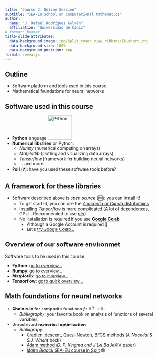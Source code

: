 ```yaml
---
title: "Course 2: Online Session"
subtitle: "SEA-EU School on Computational Mathematics"
author: 
  name: "J. Rafael Rodríguez Galván"
  affiliation: "Universidad de Cádiz"
# format: beamer
title-slide-attributes:
  data-background-image: img/Split_tower_view_ribbons+EU-short.png 
  data-background-size: 100%
  data-background-position: top
format: revealjs
---
```



## Outline

::: {.incremental}
- Software platform and tools used in this course 
- Mathematical foundations for neural networks
:::

## Software used in this course

::: {.incremental}
- **Python** language ![Python](https://s3.dualstack.us-east-2.amazonaws.com/pythondotorg-assets/media/community/logos/python-logo-only.png){width=80}
- **Numerical libraries** on Python:
  - *Numpy* (numerical computing on arrays)
  - *Matplotlib* (plotting and visualizing data arrays)
  - *Tensorflow* (framework for building neural networks)
  - ... and more
- **Poll** (❓): have you used these software tools before?
:::

## A framework for these libraries
::: {.incremental}
- Software described above is *open source* (🆓): you can install it!
  - To get started, you can use the [*Anaconda* or *Conda* distributions](https://www.anaconda.com/download)
  - Installing *Tensorflow* is more complicated (A lot of dependences, GPU... Recommended to use [*pip*](https://www.tensorflow.org/install/pip))
  - No installation is required if you use [**Google Colab**](https://colab.research.google.com)
    - Although a Google Account is required 🥲
    - Let's [try Google Colab...](https://colab.research.google.com/drive/1AeyZTsc7CL-YHY74ctlqbbtnjHzsXrm5?usp=sharing)
:::

## Overview of our software environmet
Software tools to be used in this course:

::: {.incremental}
- **Python**: [go to overview...](https://colab.research.google.com/drive/1niFai8RrbrbWY2lEUnHpu26wfDVr0zul?usp=sharing)
- **Numpy**: [go to overview...](https://colab.research.google.com/drive/1vXIPjfH1IR7yWE4vYloVE7BSOf2fHfUg?usp=sharing)
- **Matplotlib**: [go to overview...](https://colab.research.google.com/odrive/1t34vuX1mT9n-_qdHX5YpGgvgazufQkfp?usp=sharing)
- **Tensorflow**: [go to quick overview...](https://colab.research.google.com/drive/1cOwTBjmTDjmbeeDUBAcJuT6NuPvoAGCy?usp=sharing)
:::

## Math foundations for neural networks 
::: {.incremental}
- **Chain rule** for composite functions 
$f:\mathbb R^n \to \mathbb R$.
  - *Bibliography*: your favorite book on analysis of functions of several variables
- Unrestricted **numerical optimization**
  - *Bibliograpy*: 
    - [Gradient descent, Quasi-Newton, BFGS methods](https://github.com/ShiqinHuo/Numerical-Optimization-Books/blob/master/Numerical_Optimization_v2.pdf)
    (_J. Nocedal_ & _S.J. Wright_ book)
    - [Adam method](https://arxiv.org/pdf/1412.6980)
    (_D. P. Kingma and J Lei Ba_ ArXiV paper)
    - [_Malte Braack_ SEA-EU course in Split](https://sea-eu-school.github.io/#courses) 😄
:::


